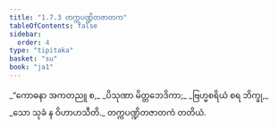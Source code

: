 ```yaml
---
title: "1.7.3 တက္ကပဏ္ဍိတဇာတက"
tableOfContents: false
sidebar:
  order: 4
type: "tipitaka"
basket: "su"
book: "ja1"
---
```



<DynamicBreadcrumb />

<Division number="63" book="ja1">

<Paragraph number="139" type="verses" book="ja1">
_“ကောဓနာ အကတညူ စ,_  
_ပိသုဏာ မိတ္တဘေဒိကာ;_  
_ဗြဟ္မစရိယံ စရ ဘိက္ခု,_  
_သော သုခံ န ဝိဟာဟသီတိ._  


</Paragraph>
</Division>

<Paragraph number="140" type="center" book="ja1">
တက္ကပဏ္ဍိတဇာတကံ တတိယံ.
</Paragraph>